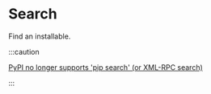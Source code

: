 
# Search

Find an installable.

<PacageManagerCommands commands={commands.search} />

:::caution

[PyPI no longer supports 'pip search' (or XML-RPC search)](https://warehouse.pypa.io/api-reference/xml-rpc.html#deprecated-methods)

:::
